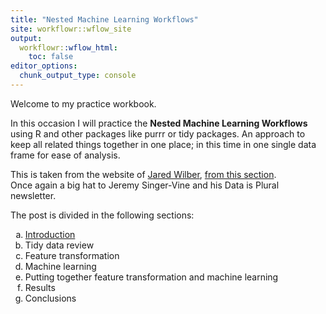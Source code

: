 ```yaml
---
title: "Nested Machine Learning Workflows"
site: workflowr::wflow_site
output:
  workflowr::wflow_html:
    toc: false
editor_options:
  chunk_output_type: console
---
```


Welcome to my practice workbook.

In this occasion I will practice the **Nested Machine Learning Workflows** using R
and  other packages like purrr or tidy packages.  An approach to keep all related things together in one place; in this
time in one single data frame for ease of analysis.

This is taken from the website of [Jared Wilber](https://www.jwilber.me), [from this section](https://www.jwilber.me/nest).  
Once again a big hat to Jeremy Singer-Vine and his Data is Plural newsletter.

The post is divided in the following sections:

  a. [Introduction](introduction.html)
  b. Tidy data review
  c. Feature transformation
  d. Machine learning
  e. Putting together feature transformation and machine learning
  f. Results
  g. Conclusions
